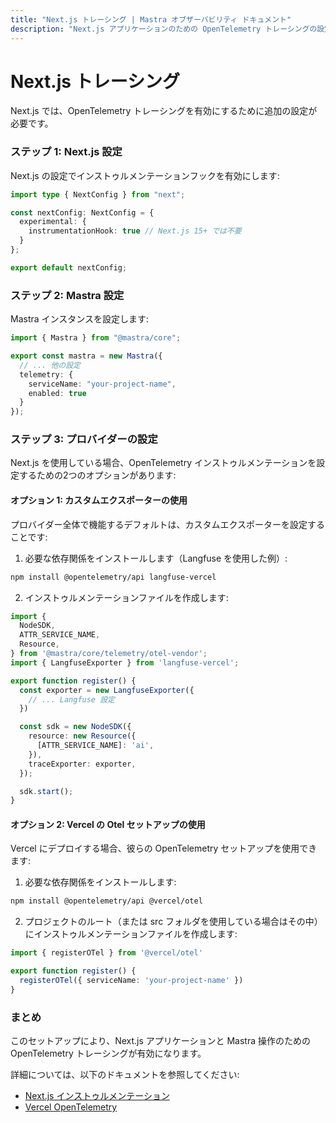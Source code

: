 ```yaml
---
title: "Next.js トレーシング | Mastra オブザーバビリティ ドキュメント"
description: "Next.js アプリケーションのための OpenTelemetry トレーシングの設定"
---
```


# Next.js トレーシング

Next.js では、OpenTelemetry トレーシングを有効にするために追加の設定が必要です。

### ステップ 1: Next.js 設定

Next.js の設定でインストゥルメンテーションフックを有効にします:

```ts filename="next.config.ts" showLineNumbers copy
import type { NextConfig } from "next";

const nextConfig: NextConfig = {
  experimental: {
    instrumentationHook: true // Next.js 15+ では不要
  }
};

export default nextConfig;
```

### ステップ 2: Mastra 設定

Mastra インスタンスを設定します:

```typescript filename="mastra.config.ts" copy
import { Mastra } from "@mastra/core";

export const mastra = new Mastra({
  // ... 他の設定
  telemetry: {
    serviceName: "your-project-name",
    enabled: true
  }
});
```

### ステップ 3: プロバイダーの設定

Next.js を使用している場合、OpenTelemetry インストゥルメンテーションを設定するための2つのオプションがあります:

#### オプション 1: カスタムエクスポーターの使用

プロバイダー全体で機能するデフォルトは、カスタムエクスポーターを設定することです:

1. 必要な依存関係をインストールします（Langfuse を使用した例）:

```bash copy
npm install @opentelemetry/api langfuse-vercel
```

2. インストゥルメンテーションファイルを作成します:

```ts filename="instrumentation.ts" copy
import {
  NodeSDK,
  ATTR_SERVICE_NAME,
  Resource,
} from '@mastra/core/telemetry/otel-vendor';
import { LangfuseExporter } from 'langfuse-vercel';

export function register() {
  const exporter = new LangfuseExporter({
    // ... Langfuse 設定
  })

  const sdk = new NodeSDK({
    resource: new Resource({
      [ATTR_SERVICE_NAME]: 'ai',
    }),
    traceExporter: exporter,
  });

  sdk.start();
}
```

#### オプション 2: Vercel の Otel セットアップの使用

Vercel にデプロイする場合、彼らの OpenTelemetry セットアップを使用できます:

1. 必要な依存関係をインストールします:

```bash copy
npm install @opentelemetry/api @vercel/otel
```

2. プロジェクトのルート（または src フォルダを使用している場合はその中）にインストゥルメンテーションファイルを作成します:

```ts filename="instrumentation.ts" copy
import { registerOTel } from '@vercel/otel'

export function register() {
  registerOTel({ serviceName: 'your-project-name' })
}
```

### まとめ

このセットアップにより、Next.js アプリケーションと Mastra 操作のための OpenTelemetry トレーシングが有効になります。

詳細については、以下のドキュメントを参照してください:
- [Next.js インストゥルメンテーション](https://nextjs.org/docs/app/building-your-application/optimizing/instrumentation)
- [Vercel OpenTelemetry](https://vercel.com/docs/observability/otel-overview/quickstart)
